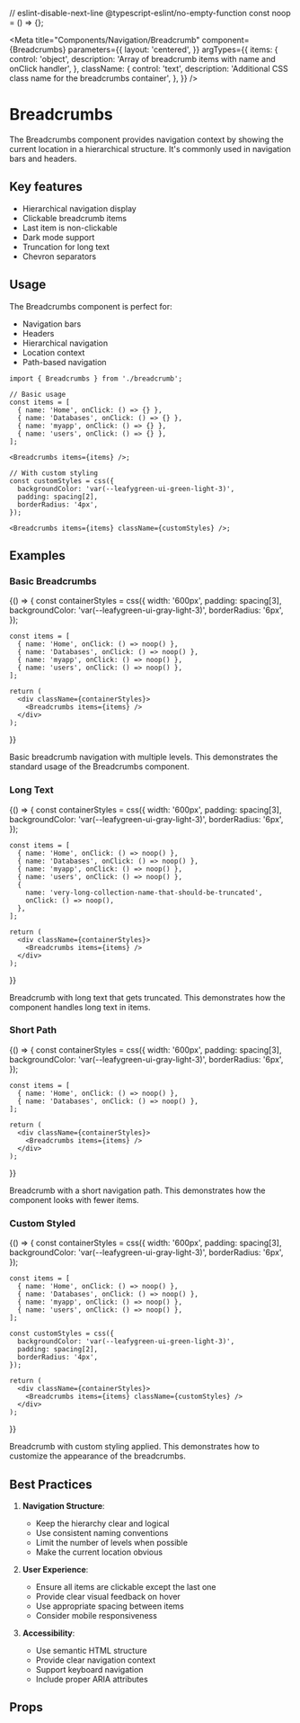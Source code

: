 
// eslint-disable-next-line @typescript-eslint/no-empty-function
const noop = () => {};

<Meta
  title="Components/Navigation/Breadcrumb"
  component={Breadcrumbs}
  parameters={{
    layout: 'centered',
  }}
  argTypes={{
    items: {
      control: 'object',
      description: 'Array of breadcrumb items with name and onClick handler',
    },
    className: {
      control: 'text',
      description: 'Additional CSS class name for the breadcrumbs container',
    },
  }}
/>

# Breadcrumbs

The Breadcrumbs component provides navigation context by showing the current location
in a hierarchical structure. It's commonly used in navigation bars and headers.

## Key features

- Hierarchical navigation display
- Clickable breadcrumb items
- Last item is non-clickable
- Dark mode support
- Truncation for long text
- Chevron separators

## Usage

The Breadcrumbs component is perfect for:

- Navigation bars
- Headers
- Hierarchical navigation
- Location context
- Path-based navigation

```tsx
import { Breadcrumbs } from './breadcrumb';

// Basic usage
const items = [
  { name: 'Home', onClick: () => {} },
  { name: 'Databases', onClick: () => {} },
  { name: 'myapp', onClick: () => {} },
  { name: 'users', onClick: () => {} },
];

<Breadcrumbs items={items} />;

// With custom styling
const customStyles = css({
  backgroundColor: 'var(--leafygreen-ui-green-light-3)',
  padding: spacing[2],
  borderRadius: '4px',
});

<Breadcrumbs items={items} className={customStyles} />;
```

## Examples

### Basic Breadcrumbs

<Story name="Basic">
  {() => {
    const containerStyles = css({
      width: '600px',
      padding: spacing[3],
      backgroundColor: 'var(--leafygreen-ui-gray-light-3)',
      borderRadius: '6px',
    });

    const items = [
      { name: 'Home', onClick: () => noop() },
      { name: 'Databases', onClick: () => noop() },
      { name: 'myapp', onClick: () => noop() },
      { name: 'users', onClick: () => noop() },
    ];

    return (
      <div className={containerStyles}>
        <Breadcrumbs items={items} />
      </div>
    );

}}

</Story>

Basic breadcrumb navigation with multiple levels.
This demonstrates the standard usage of the Breadcrumbs component.

### Long Text

<Story name="LongText">
  {() => {
    const containerStyles = css({
      width: '600px',
      padding: spacing[3],
      backgroundColor: 'var(--leafygreen-ui-gray-light-3)',
      borderRadius: '6px',
    });

    const items = [
      { name: 'Home', onClick: () => noop() },
      { name: 'Databases', onClick: () => noop() },
      { name: 'myapp', onClick: () => noop() },
      { name: 'users', onClick: () => noop() },
      {
        name: 'very-long-collection-name-that-should-be-truncated',
        onClick: () => noop(),
      },
    ];

    return (
      <div className={containerStyles}>
        <Breadcrumbs items={items} />
      </div>
    );

}}

</Story>

Breadcrumb with long text that gets truncated.
This demonstrates how the component handles long text in items.

### Short Path

<Story name="ShortPath">
  {() => {
    const containerStyles = css({
      width: '600px',
      padding: spacing[3],
      backgroundColor: 'var(--leafygreen-ui-gray-light-3)',
      borderRadius: '6px',
    });

    const items = [
      { name: 'Home', onClick: () => noop() },
      { name: 'Databases', onClick: () => noop() },
    ];

    return (
      <div className={containerStyles}>
        <Breadcrumbs items={items} />
      </div>
    );

}}

</Story>

Breadcrumb with a short navigation path.
This demonstrates how the component looks with fewer items.

### Custom Styled

<Story name="CustomStyled">
  {() => {
    const containerStyles = css({
      width: '600px',
      padding: spacing[3],
      backgroundColor: 'var(--leafygreen-ui-gray-light-3)',
      borderRadius: '6px',
    });

    const items = [
      { name: 'Home', onClick: () => noop() },
      { name: 'Databases', onClick: () => noop() },
      { name: 'myapp', onClick: () => noop() },
      { name: 'users', onClick: () => noop() },
    ];

    const customStyles = css({
      backgroundColor: 'var(--leafygreen-ui-green-light-3)',
      padding: spacing[2],
      borderRadius: '4px',
    });

    return (
      <div className={containerStyles}>
        <Breadcrumbs items={items} className={customStyles} />
      </div>
    );

}}

</Story>

Breadcrumb with custom styling applied.
This demonstrates how to customize the appearance of the breadcrumbs.

## Best Practices

1. **Navigation Structure**:

   - Keep the hierarchy clear and logical
   - Use consistent naming conventions
   - Limit the number of levels when possible
   - Make the current location obvious

2. **User Experience**:

   - Ensure all items are clickable except the last one
   - Provide clear visual feedback on hover
   - Use appropriate spacing between items
   - Consider mobile responsiveness

3. **Accessibility**:
   - Use semantic HTML structure
   - Provide clear navigation context
   - Support keyboard navigation
   - Include proper ARIA attributes

## Props

<Controls />
